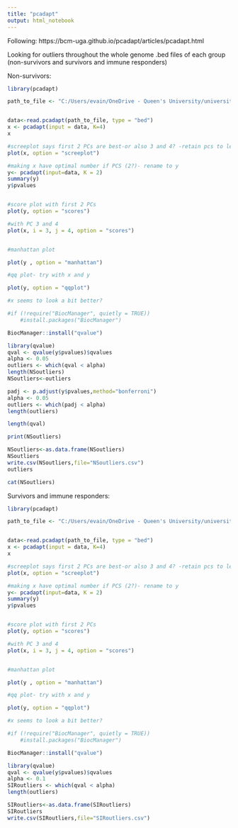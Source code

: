 ```yaml
---
title: "pcadapt"
output: html_notebook
---
```


Following: https://bcm-uga.github.io/pcadapt/articles/pcadapt.html 

Looking for outliers throughout the whole genome .bed files of each group (non-survivors and survivors and immune responders)

Non-survivors:

```r
library(pcadapt)

path_to_file <- "C:/Users/evain/OneDrive - Queen's University/university/537/Population diversity analyses/NSvariants.bed"


data<-read.pcadapt(path_to_file, type = "bed")
x <- pcadapt(input = data, K=4) 
x

#screeplot says first 2 PCs are best-or also 3 and 4? -retain pcs to left of straight line according to cattells rule
plot(x, option = "screeplot")

#making x have optimal number if PCS (2?)- rename to y
y<- pcadapt(input=data, K = 2)
summary(y)
y$pvalues


#score plot with first 2 PCs
plot(y, option = "scores")

#with PC 3 and 4
plot(x, i = 3, j = 4, option = "scores")


#manhattan plot

plot(y , option = "manhattan")

#qq plot- try with x and y

plot(y, option = "qqplot")

#x seems to look a bit better? 

#if (!require("BiocManager", quietly = TRUE))
    #install.packages("BiocManager")

BiocManager::install("qvalue")

library(qvalue)
qval <- qvalue(y$pvalues)$qvalues
alpha <- 0.05
outliers <- which(qval < alpha)
length(NSoutliers)
NSoutliers<-outliers

padj <- p.adjust(y$pvalues,method="bonferroni")
alpha <- 0.05
outliers <- which(padj < alpha)
length(outliers)

length(qval)

print(NSoutliers)

NSoutliers<-as.data.frame(NSoutliers)
NSoutliers
write.csv(NSoutliers,file="NSoutliers.csv")
outliers

cat(NSoutliers)
```

Survivors and immune responders:

```r
library(pcadapt)

path_to_file <- "C:/Users/evain/OneDrive - Queen's University/university/537/Population diversity analyses/SIRvariants.bed"


data<-read.pcadapt(path_to_file, type = "bed")
x <- pcadapt(input = data, K=4) 
x

#screeplot says first 2 PCs are best-or also 3 and 4? -retain pcs to left of straight line according to cattells rule
plot(x, option = "screeplot")

#making x have optimal number if PCS (2?)- rename to y
y<- pcadapt(input=data, K = 2)
summary(y)
y$pvalues


#score plot with first 2 PCs
plot(y, option = "scores")

#with PC 3 and 4
plot(x, i = 3, j = 4, option = "scores")


#manhattan plot

plot(y , option = "manhattan")

#qq plot- try with x and y

plot(y, option = "qqplot")

#x seems to look a bit better? 

#if (!require("BiocManager", quietly = TRUE))
    #install.packages("BiocManager")

BiocManager::install("qvalue")

library(qvalue)
qval <- qvalue(y$pvalues)$qvalues
alpha <- 0.1
SIRoutliers <- which(qval < alpha)
length(outliers)

SIRoutliers<-as.data.frame(SIRoutliers)
SIRoutliers
write.csv(SIRoutliers,file="SIRoutliers.csv")

```


